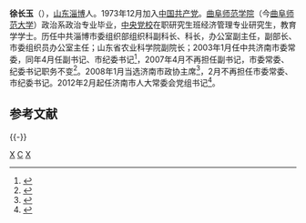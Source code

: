 '''徐长玉'''（{{bd|1954年|3月||catIdx=X徐}}），[[山东|山东]][[淄博|淄博]]人。1973年12月加入[[中国共产党|中国共产党]]。[[曲阜师范大学|曲阜师范学院]]（今[[曲阜师范大学|曲阜师范大学]]）政治系政治专业毕业，[[中央党校|中央党校]]在职研究生班经济管理专业研究生，教育学学士。历任中共淄博市委组织部组织科副科长、科长，办公室副主任，副部长、市委组织员办公室主任；山东省农业科学院副院长；2003年1月任中共济南市委常委，同年4月任副书记、市纪委书记<ref>{{Cite web |url=http://news.sina.com.cn/o/2003-09-09/0028714464s.shtml |title=存档副本 |access-date=2012-02-20 |archive-date=2016-03-04 |archive-url=https://web.archive.org/web/20160304125549/http://news.sina.com.cn/o/2003-09-09/0028714464s.shtml |dead-url=no }}</ref>，2007年4月不再担任副书记，市委常委、纪委书记职务不变<ref>{{Cite web |url=http://news.163.com/07/0412/02/3BRI71K20001124J.html |title=存档副本 |access-date=2012-02-20 |archive-url=https://web.archive.org/web/20070526050114/http://news.163.com/07/0412/02/3BRI71K20001124J.html |archive-date=2007-05-26 |dead-url=yes }}</ref>。2008年1月当选济南市政协主席<ref>{{Cite web |url=http://unn.people.com.cn/GB/88607/88624/6752971.html |title=存档副本 |access-date=2012-02-20 |archive-date=2016-03-04 |archive-url=https://web.archive.org/web/20160304090028/http://unn.people.com.cn/GB/88607/88624/6752971.html |dead-url=no }}</ref>，2月不再担任市委常委、市纪委书记。2012年2月起任济南市人大常委会党组书记<ref>{{cite web |url=http://jnrb.e23.cn/html/jinrb/20120217/jinrb9661863.html |title=存档副本 |accessdate=2012-02-20 |deadurl=yes |archiveurl=https://web.archive.org/web/20120220175149/http://jnrb.e23.cn/html/jinrb/20120217/jinrb9661863.html |archivedate=2012-02-20 }}</ref>。

==参考文献==
<references />

{{-}}
{{start box}}
{{s-off}}
{{s-before|[[徐华东|徐华东]]}}
{{s-title|[[中国人民政治协商会议济南市委员会|中国人民政治协商会议济南市委员会]]主席|2008年1月—}}
{{s-inc}}
{{s-ppo}}
{{s-before|[[雷建国|雷建国]]}}
{{s-title|[[济南市人民代表大会常务委员会|济南市人民代表大会常务委员会]]党组书记|2012年2月—}}
{{s-inc}}
{{s-before|[[徐华东|徐华东]]}}
{{s-title|[[中国人民政治协商会议济南市委员会|中国人民政治协商会议济南市委员会]]党组书记|2007年12月—}}
{{s-inc}}
{{s-before|[[李荣芝|李荣芝]]}}
{{s-title|[[中国共产党济南市纪律检查委员会|中国共产党济南市纪律检查委员会]]书记|2003年4月—2008年2月}}
{{s-after|[[王成波|王成波]]}}
{{end box}}
{{中华人民共和国济南市正职领导人}}
{{中国人物小作品}}
[[Category:淄博人|X]]
[[Category:徐姓|C]]
[[Category:曲阜师范大学校友|X]]